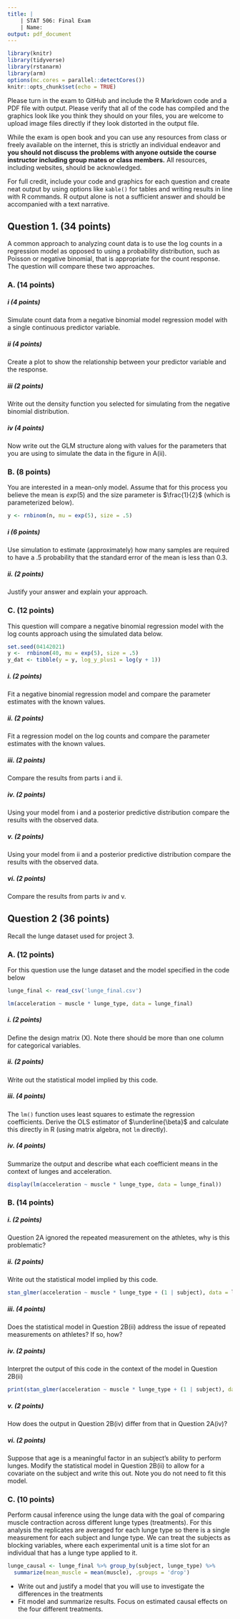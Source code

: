 ```yaml
---
title: |
    | STAT 506: Final Exam
    | Name:
output: pdf_document 
---
```


```r
library(knitr)
library(tidyverse)
library(rstanarm)
library(arm)
options(mc.cores = parallel::detectCores())
knitr::opts_chunk$set(echo = TRUE)
```

Please turn in the exam to GitHub and include the R Markdown code and a PDF file with output. Please verify that all of the code has compiled and the graphics look like you think they should on your files, you are welcome to upload image files directly if they look distorted in the output file.

While the exam is open book and you can use any resources from class or freely available on the internet, this is strictly an individual endeavor and **you should not discuss the problems with anyone outside the course instructor including group mates or class members.** All resources, including websites, should be acknowledged.

For full credit, include your code and graphics for each question and create neat output by using options like `kable()` for tables and writing results in line with R commands. R output alone is not a sufficient answer and should be accompanied with a text narrative.

## Question 1. (34 points)

A common approach to analyzing count data is to use the log counts in a regression model as opposed to using a probability distribution, such as Poisson or negative binomial, that is appropriate for the count response. The question will compare these two approaches.

### A. (14 points)


##### i (4 points)
Simulate count data from a negative binomial model regression model with a single continuous predictor variable. 


##### ii (4 points)
Create a plot to show the relationship between your predictor variable and the response.

##### iii (2 points)

Write out the density function you selected for simulating from the negative binomial distribution. 

##### iv (4 points)

Now write out the GLM structure along with values for the parameters that you are using to simulate the data in the figure in A(ii).

### B. (8 points)

You are interested in a mean-only model. Assume that for this process you believe the mean is $exp(5)$ and the size parameter is $\frac{1}{2}$  (which is parameterized below).

```r
y <- rnbinom(n, mu = exp(5), size = .5)
```

##### i (6 points)

Use simulation to estimate (approximately) how many samples are required to have a .5 probability that the standard error of the mean is less than 0.3.


##### ii. (2 points)

Justify your answer and explain your approach.

### C. (12 points)

This question will compare a negative binomial regression model with the log counts approach using the simulated data below.
```r
set.seed(04142021)
y <-  rnbinom(40, mu = exp(5), size = .5)
y_dat <- tibble(y = y, log_y_plus1 = log(y + 1))
```

##### i. (2 points)
Fit a negative binomial regression model and compare the parameter estimates with the known values.

##### ii. (2 points)
Fit a regression model on the log counts and compare the parameter estimates with the known values.

##### iii. (2 points)
Compare the results from parts i and ii.

##### iv. (2 points)
Using your model from i and a posterior predictive distribution compare the results with the observed data.

##### v. (2 points)
Using your model from ii and a posterior predictive distribution compare the results with the observed data.

##### vi. (2 points)
Compare the results from parts iv and v.

## Question 2 (36 points)

Recall the lunge dataset used for project 3.


### A. (12 points)

For this question use the lunge dataset and the model specified in the code below

```r
lunge_final <- read_csv('lunge_final.csv')
```
```r
lm(acceleration ~ muscle * lunge_type, data = lunge_final)
```

##### i. (2 points)

Define the design matrix (X). Note there should be more than one column for categorical variables.


##### ii. (2 points)

Write out the statistical model implied by this code.

##### iii. (4 points)

The `lm()` function uses least squares to estimate the regression coefficients. Derive the OLS estimator of $\underline{\beta}$ and calculate this directly in R (using matrix algebra, not `lm` directly).

##### iv. (4 points)

Summarize the output and describe what each coefficient means in the context of lunges and acceleration.

```r
display(lm(acceleration ~ muscle * lunge_type, data = lunge_final))
```


### B. (14 points)


##### i. (2 points)

Question 2A ignored the repeated measurement on the athletes, why is this problematic?


##### ii. (2 points)

Write out the statistical model implied by this code.

```r
stan_glmer(acceleration ~ muscle * lunge_type + (1 | subject), data = lunge_final)
```

##### iii. (4 points)

Does the statistical model in Question 2B(ii) address the issue of repeated measurements on athletes? If so, how?


##### iv. (2 points)
Interpret the output of this code in the context of the model in Question 2B(ii)
```r
print(stan_glmer(acceleration ~ muscle * lunge_type + (1 | subject), data = lunge_final))
```

##### v. (2 points)
How does the output in Question 2B(iv) differ from that in Question 2A(iv)?

##### vi. (2 points)

Suppose that age is a meaningful factor in an subject's ability to perform lunges. Modify the statistical model in Question 2B(ii) to allow for a covariate on the subject and write this out. Note you do not need to fit this model.

### C. (10 points)

Perform causal inference using the lunge data with the goal of comparing muscle contraction across different lunge types (treatments). For this analysis the replicates are averaged for each lunge type so there is a single measurement for each subject and lunge type. We can treat the subjects as blocking variables, where each experimental unit is a time slot for an individual that has a lunge type applied to it.


```r
lunge_causal <- lunge_final %>% group_by(subject, lunge_type) %>% 
  summarize(mean_muscle = mean(muscle), .groups = 'drop')
```

- Write out and justify a model that you will use to investigate the differences in the treatments
- Fit model and summarize results. Focus on estimated causal effects on the four different treatments.
